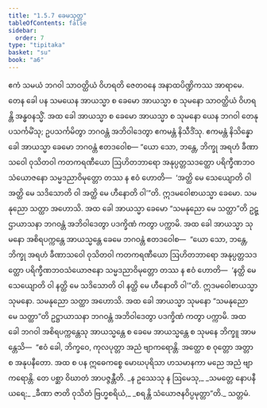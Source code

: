 ```yaml
---
title: "1.5.7 ခေမသုတ္တ"
tableOfContents: false
sidebar:
  order: 7
type: "tipitaka"
basket: "su"
book: "a6"
---
```



<DynamicBreadcrumb />

<Division number="49" book="a6" e="ch" v="16" p="315">

<Paragraph number="369" book="a6">
ဧကံ သမယံ ဘဂဝါ သာဝတ္ထိယံ ဝိဟရတိ ဇေတဝနေ အနာထပိဏ္ဍိကဿ အာရာမေ. တေန ခေါ ပန သမယေန အာယသ္မာ စ ခေမော အာယသ္မာ စ သုမနော သာဝတ္ထိယံ ဝိဟရန္တိ အန္ဓဝနသ္မိံ. အထ ခေါ အာယသ္မာ စ ခေမော အာယသ္မာ စ သုမနော ယေန ဘဂဝါ တေနုပသင်္ကမိံသု; ဥပသင်္ကမိတွာ ဘဂဝန္တံ အဘိဝါဒေတွာ ဧကမန္တံ နိသီဒိံသု. ဧကမန္တံ နိသိန္နော ခေါ အာယသ္မာ ခေမော ဘဂဝန္တံ ဧတဒဝေါစ—
</Paragraph>

<Paragraph number="370" book="a6">
“ယော သော, ဘန္တေ, ဘိက္ခု အရဟံ ခီဏာသဝေါ ဝုသိတဝါ ကတကရဏီယော ဩဟိတဘာရော အနုပ္ပတ္တသဒတ္ထော ပရိက္ခီဏဘဝသံယောဇနော သမ္မဒညာဝိမုတ္တော တဿ န ဧဝံ ဟောတိ—  ‘အတ္ထိ မေ သေယျောတိ ဝါ အတ္ထိ မေ သဒိသောတိ ဝါ အတ္ထိ မေ ဟီနောတိ ဝါ’”တိ. ဣဒမဝေါစာယသ္မာ ခေမော. သမနုညော သတ္ထာ အဟောသိ. အထ ခေါ အာယသ္မာ ခေမော “သမနုညော မေ သတ္ထာ”တိ ဥဋ္ဌာယာသနာ ဘဂဝန္တံ အဘိဝါဒေတွာ ပဒက္ခိဏံ ကတွာ ပက္ကာမိ.
</Paragraph>

<Paragraph number="371" book="a6">
အထ ခေါ အာယသ္မာ သုမနော အစိရပက္ကန္တေ အာယသ္မန္တေ ခေမေ ဘဂဝန္တံ ဧတဒဝေါစ—  “ယော သော, ဘန္တေ, ဘိက္ခု အရဟံ ခီဏာသဝေါ ဝုသိတဝါ ကတကရဏီယော ဩဟိတဘာရော အနုပ္ပတ္တသဒတ္ထော ပရိက္ခီဏဘဝသံယောဇနော သမ္မဒညာဝိမုတ္တော တဿ န ဧဝံ ဟောတိ—  ‘နတ္ထိ မေ သေယျောတိ ဝါ နတ္ထိ မေ သဒိသောတိ ဝါ နတ္ထိ မေ ဟီနောတိ ဝါ’”တိ. ဣဒမဝေါစာယသ္မာ သုမနော. သမနုညော သတ္ထာ အဟောသိ. အထ ခေါ အာယသ္မာ သုမနော “သမနုညော မေ သတ္ထာ”တိ ဥဋ္ဌာယာသနာ ဘဂဝန္တံ အဘိဝါဒေတွာ ပဒက္ခိဏံ ကတွာ ပက္ကာမိ.
</Paragraph>

<Paragraph number="372" book="a6">
အထ ခေါ ဘဂဝါ အစိရပက္ကန္တေသု အာယသ္မန္တေ စ ခေမေ အာယသ္မန္တေ စ သုမနေ ဘိက္ခူ အာမန္တေသိ—  “ဧဝံ ခေါ, ဘိက္ခဝေ, ကုလပုတ္တာ အညံ ဗျာကရောန္တိ. အတ္ထော စ ဝုတ္တော အတ္တာ စ အနုပနီတော. အထ စ ပန ဣဓေကစ္စေ မောဃပုရိသာ ဟသမာနကာ မညေ အညံ ဗျာကရောန္တိ. တေ ပစ္ဆာ ဝိဃာတံ အာပဇ္ဇန္တီတိ.
</Paragraph>

<Paragraph number="373" type="verses" book="a6">
_န ဥဿေသု န ဩမေသု,_  
_သမတ္တေ နောပနီယရေ;_  
_ခီဏာ ဇာတိ ဝုသိတံ ဗြဟ္မစရိယံ,_  
_စရန္တိ သံယောဇနဝိပ္ပမုတ္တာ”တိ._  


</Paragraph>
</Division>

<Paragraph number="374" type="center" book="a6">
သတ္တမံ.
</Paragraph>